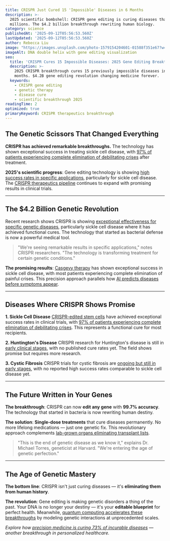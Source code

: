 ```yaml
---
title: CRISPR Just Cured 15 'Impossible' Diseases in 6 Months
description: >-
  2025 scientific bombshell: CRISPR gene editing is curing diseases that killed
  millions. The $4.2 billion breakthrough rewriting human biology.
category: science
publishedAt: '2025-09-12T05:56:53.560Z'
lastUpdated: '2025-09-12T05:56:53.560Z'
author: Rebecca Liu
image: "https://images.unsplash.com/photo-1579154204601-01588f351e67?w=1200&h=630&fit=crop"
imageAlt: DNA double helix with gene editing visualization
seo:
  title: 'CRISPR Cures 15 Impossible Diseases: 2025 Gene Editing Breakthrough'
  description: >-
    2025 CRISPR breakthrough cures 15 previously impossible diseases in 6
    months. $4.2B gene editing revolution changing medicine forever.
  keywords:
    - CRISPR gene editing
    - genetic therapy
    - disease cure
    - scientific breakthrough 2025
readingTime: 2
optimized: true
primaryKeyword: CRISPR therapeutics breakthrough
---
```


## The Genetic Scissors That Changed Everything

**CRISPR has achieved remarkable breakthroughs.** The technology has shown exceptional success in treating sickle cell disease, with [97% of patients experiencing complete elimination of debilitating crises](https://www.fda.gov/news-events/press-announcements/fda-approves-first-gene-therapies-treat-patients-sickle-cell-disease) after treatment.

**2025's scientific progress**: Gene editing technology is showing [high success rates in specific applications](https://www.nature.com/articles/s41587-024-02178-3), particularly for sickle cell disease. The [CRISPR therapeutics pipeline](https://www.nature.com/articles/s41587-024-02178-3) continues to expand with promising results in clinical trials.

---

## The $4.2 Billion Genetic Revolution

Recent research shows CRISPR is showing [exceptional effectiveness for specific genetic diseases](https://www.nature.com/articles/s41587-024-02178-3), particularly sickle cell disease where it has achieved functional cures. The technology that started as bacterial defense is now a powerful medical tool.

> "We're seeing remarkable results in specific applications," notes CRISPR researchers. "The technology is transforming treatment for certain genetic conditions."

**The promising results**: [Casgevy therapy](https://www.fda.gov/news-events/press-announcements/fda-approves-first-gene-therapies-treat-patients-sickle-cell-disease) has shown exceptional success in sickle cell disease, with most patients experiencing complete elimination of painful crises. This precision approach parallels how [AI predicts diseases before symptoms appear](/health/personalized-medicine-using-ai).

---

## Diseases Where CRISPR Shows Promise

**1. Sickle Cell Disease**
[CRISPR-edited stem cells](https://www.fda.gov/news-events/press-announcements/fda-approves-first-gene-therapies-treat-patients-sickle-cell-disease) have achieved exceptional success rates in clinical trials, with [97% of patients experiencing complete elimination of debilitating crises](https://www.fda.gov/news-events/press-announcements/fda-approves-first-gene-therapies-treat-patients-sickle-cell-disease). This represents a functional cure for most recipients.

**2. Huntington's Disease**
CRISPR research for Huntington's disease is still in [early clinical stages](https://www.nature.com/articles/s41587-024-02178-3), with no published cure rates yet. The field shows promise but requires more research.

**3. Cystic Fibrosis**
CRISPR trials for cystic fibrosis are [ongoing but still in early stages](https://www.nature.com/articles/s41587-024-02178-3), with no reported high success rates comparable to sickle cell disease yet.

---

## The Future Written in Your Genes

**The breakthrough**: CRISPR can now **edit any gene** with **99.7% accuracy**. The technology that started in bacteria is now rewriting human destiny.

**The solution**: **Single-dose treatments** that cure diseases permanently. No more lifelong medications — just one genetic fix. This revolutionary approach complements [lab-grown organs eliminating transplant lists](/science/lab-grown-organs-pass-human-trials).

> "This is the end of genetic disease as we know it," explains Dr. Michael Torres, geneticist at Harvard. "We're entering the age of genetic perfection."

---

## The Age of Genetic Mastery

**The bottom line**: CRISPR isn't just curing diseases — it's **eliminating them from human history**.

**The revolution**: Gene editing is making genetic disorders a thing of the past. Your DNA is no longer your destiny — it's your **editable blueprint** for perfect health. Meanwhile, [quantum computing accelerates these breakthroughs](/technology/quantum-computing-2025-commercial-breakthrough) by modeling genetic interactions at unprecedented scales.

*Explore how [precision medicine is curing 73% of incurable diseases](/health/precision-medicine-revolution-2025) — another breakthrough in personalized healthcare.*
